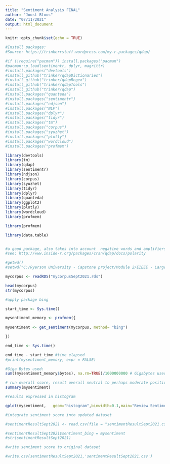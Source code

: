 ---
title: "Sentiment Analysis FINAL"
author: "Joost Bloos"
date: "07/11/2021"
output: html_document
---

```{r setup, include=FALSE}
knitr::opts_chunk$set(echo = TRUE)
```

```{r}
#Install packages:
#Source: https://trinkerrstuff.wordpress.com/my-r-packages/qdap/

#if (!require("pacman")) install.packages("pacman")
#pacman::p_load(sentimentr, dplyr, magrittr)
#install.packages("devtools")
#install_github("trinker/qdapDictionaries")
#install_github("trinker/qdapRegex")
#install_github("trinker/qdapTools")
#install_github("trinker/qdap")
#install.packages("quanteda")
#install.packages("sentimentr")
#install.packages("ndjson")
#install.packages("NLP")
#install.packages("dplyr")
#install.packages("tidyr")
#install.packages("tm")
#install.packages("corpus")
#install.packages("syuzhet")
#install.packages("plotly")
#install.packages("wordcloud")
#install.packages("profmem")

```


```{r}
library(devtools)
library(tm)
library(qdap)
library(sentimentr)
library(ndjson)
library(corpus)
library(syuzhet)
library(tidyr)
library(dplyr)
library(quanteda)
library(ggplot2)
library(plotly)
library(wordcloud)
library(profmem)

library(profmem)

library(data.table)


#a good package, also takes into account  negative words and amplifiers
#see: http://www.inside-r.org/packages/cran/qdap/docs/polarity
```

```{r}
#getwd()
#setwd("C:/Ryerson University - Capstone project/Module 2/EIEEE - Large dataset/Combined")
```

```{r}
mycorpus <- readRDS("mycorpusSept2021.rds")

head(mycorpus)
str(mycorpus)

```



```{r}

#apply package bing

start_time <- Sys.time()

mysentiment_memory <- profmem({
  
mysentiment <- get_sentiment(mycorpus, method= "bing")

})

end_time <- Sys.time()

end_time - start_time #time elapsed
#print(mysentiment_memory, expr = FALSE)

#Giga Bytes used:
sum((mysentiment_memory$bytes), na.rm=TRUE)/1000000000 # Gigabytes used

```

```{r}
# run overall score, result overall neutral to perhaps moderate positive
summary(mysentiment)
```

```{r}
#results expressed in histogram

qplot(mysentiment,   geom="histogram",binwidth=0.1,main="Review Sentiment Histogram - (Bing)")
```



```{r}
#integrate sentiment score into updated dataset

#sentimentResultSept2021 <- read.csv(file = "sentimentResultSept2021.csv")

#sentimentResultSept2021$sentiment_bing = mysentiment
#str(sentimentResultSept2021)
```

```{r}
#write sentiment score to original dataset

#write.csv(sentimentResultSept2021,'sentimentResultSept2021.csv')
```


